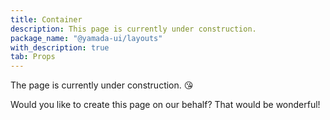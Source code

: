 ```yaml
---
title: Container
description: This page is currently under construction.
package_name: "@yamada-ui/layouts"
with_description: true
tab: Props
---
```


The page is currently under construction. 😘

Would you like to create this page on our behalf? That would be wonderful!

